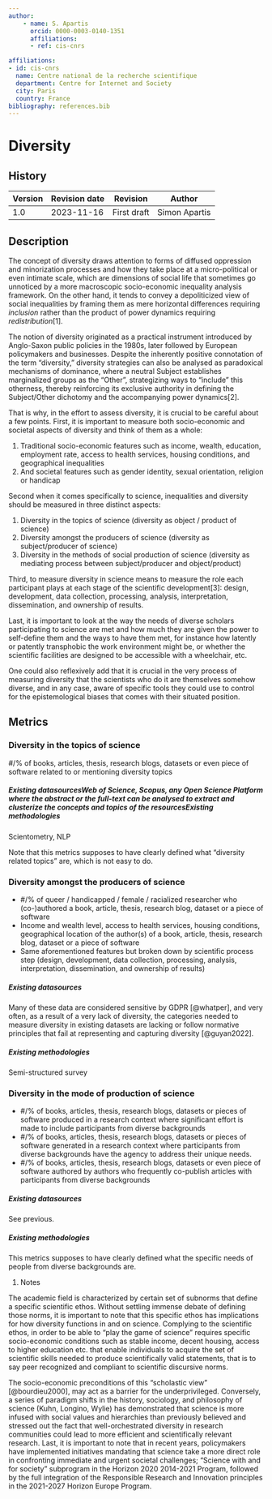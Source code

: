 ```yaml
---
author:
    - name: S. Apartis
      orcid: 0000-0003-0140-1351
      affiliations:
      - ref: cis-cnrs

affiliations:
- id: cis-cnrs
  name: Centre national de la recherche scientifique
  department: Centre for Internet and Society
  city: Paris
  country: France
bibliography: references.bib
---
```


# Diversity {#diversity .unnumbered}

<div>

## History

| Version | Revision date | Revision    | Author        |
|---------|---------------|-------------|---------------|
| 1.0     | 2023-11-16    | First draft | Simon Apartis |

</div>

## Description

The concept of diversity draws attention to forms of diffused oppression and minorization processes and how they take place at a micro-political or even intimate scale, which are dimensions of social life that sometimes go unnoticed by a more macroscopic socio-economic inequality analysis framework. On the other hand, it tends to convey a depoliticized view of social inequalities by framing them as mere horizontal differences requiring *inclusion* rather than the product of power dynamics requiring *redistribution*\[1\].

The notion of diversity originated as a practical instrument introduced by Anglo-Saxon public policies in the 1980s, later followed by European policymakers and businesses. Despite the inherently positive connotation of the term "diversity," diversity strategies can also be analysed as paradoxical mechanisms of dominance, where a neutral Subject establishes marginalized groups as the "Other", strategizing ways to "include" this otherness, thereby reinforcing its exclusive authority in defining the Subject/Other dichotomy and the accompanying power dynamics\[2\].

That is why, in the effort to assess diversity, it is crucial to be careful about a few points. First, it is important to measure both socio-economic and societal aspects of diversity and think of them as a whole:

1.  Traditional socio-economic features such as income, wealth, education, employment rate, access to health services, housing conditions, and geographical inequalities
2.  And societal features such as gender identity, sexual orientation, religion or handicap

Second when it comes specifically to science, inequalities and diversity should be measured in three distinct aspects:

1.  Diversity in the topics of science (diversity as object / product of science)
2.  Diversity amongst the producers of science (diversity as subject/producer of science)
3.  Diversity in the methods of social production of science (diversity as mediating process between subject/producer and object/product)

Third, to measure diversity in science means to measure the role each participant plays at each stage of the scientific development\[3\]: design, development, data collection, processing, analysis, interpretation, dissemination, and ownership of results.

Last, it is important to look at the way the needs of diverse scholars participating to science are met and how much they are given the power to self-define them and the ways to have them met, for instance how latently or patently transphobic the work environment might be, or whether the scientific facilities are designed to be accessible with a wheelchair, etc.

One could also reflexively add that it is crucial in the very process of measuring diversity that the scientists who do it are themselves somehow diverse, and in any case, aware of specific tools they could use to control for the epistemological biases that comes with their situated position.

## Metrics

### Diversity in the topics of science

#/% of books, articles, thesis, research blogs, datasets or even piece of software related to or mentioning diversity topics

##### Existing datasourcesWeb of Science, Scopus, any Open Science Platform where the abstract or the full-text can be analysed to extract and clusterize the concepts and topics of the resourcesExisting methodologies

Scientometry, NLP

Note that this metrics supposes to have clearly defined what “diversity related topics” are, which is not easy to do.

### Diversity amongst the producers of science

-   #/% of queer / handicapped / female / racialized researcher who (co-)authored a book, article, thesis, research blog, dataset or a piece of software
-   Income and wealth level, access to health services, housing conditions, geographical location of the author(s) of a book, article, thesis, research blog, dataset or a piece of software
-   Same aforementioned features but broken down by scientific process step (design, development, data collection, processing, analysis, interpretation, dissemination, and ownership of results)

##### Existing datasources

Many of these data are considered sensitive by GDPR [@whatper], and very often, as a result of a very lack of diversity, the categories needed to measure diversity in existing datasets are lacking or follow normative principles that fail at representing and capturing diversity [@guyan2022].

##### Existing methodologies

Semi-structured survey

### Diversity in the mode of production of science

-   #/% of books, articles, thesis, research blogs, datasets or pieces of software produced in a research context where significant effort is made to include participants from diverse backgrounds
-   #/% of books, articles, thesis, research blogs, datasets or pieces of software generated in a research context where participants from diverse backgrounds have the agency to address their unique needs.
-   #/% of books, articles, thesis, research blogs, datasets or even piece of software authored by authors who frequently co-publish articles with participants from diverse backgrounds

##### Existing datasources

See previous.

##### Existing methodologies

This metrics supposes to have clearly defined what the specific needs of people from diverse backgrounds are.

1.  Notes

The academic field is characterized by certain set of subnorms that define a specific scientific ethos. Without settling immense debate of defining those norms, it is important to note that this specific ethos has implications for how diversity functions in and on science. Complying to the scientific ethos, in order to be able to “play the game of science” requires specific socio-economic conditions such as stable income, decent housing, access to higher education etc. that enable individuals to acquire the set of scientific skills needed to produce scientifically valid statements, that is to say peer recognized and compliant to scientific discursive norms.

The socio-economic preconditions of this "scholastic view" [@bourdieu2000], may act as a barrier for the underprivileged. Conversely, a series of paradigm shifts in the history, sociology, and philosophy of science (Kuhn, Longino, Wylie) has demonstrated that science is more infused with social values and hierarchies than previously believed and stressed out the fact that well-orchestrated diversity in research communities could lead to more efficient and scientifically relevant research. Last, it is important to note that in recent years, policymakers have implemented initiatives mandating that science take a more direct role in confronting immediate and urgent societal challenges; “Science with and for society” subprogram in the Horizon 2020 2014-2021 Program, followed by the full integration of the Responsible Research and Innovation principles in the 2021-2027 Horizon Europe Program.
